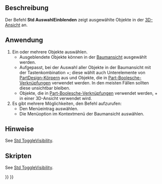 <languages/>

{{Docnav/de
|[[Std_ToggleVisibility/de|SichtbarkeitUmschalten]]
|[[Std_HideSelection/de|AuswahlAusblenden]]
|[[Std_View_Menu/de|Std Menü Ansicht]]
|IconL=Std_ToggleVisibility.svg
|IconR=Std_HideSelection.svg
|IconC=Freecad.svg
}}

{{GuiCommand/de
|Name=Std ShowSelection
|Name/de=Std AuswahlEinblenden
|MenuLocation=Ansicht → Sichtbarkeit → Auswahl einblenden
|Workbenches=Alle
|SeeAlso=[[Std_ToggleVisibility/de|Std SichtbarkeitUmschalten]], [[Std_HideSelection/de|Std AuswahlAusblenden]], [[Std_ToggleObjects/de|Std ObjekteUmschalten]], [[Std_ShowObjects/de|Std ObjekteEinblenden]], [[Std_HideObjects/de|Std ObjekteAusblenden]]
}}

<span id="Description"></span>
==Beschreibung==

Der Befehl '''Std AuswahlEinblenden''' zeigt ausgewählte Objekte in der [[3D_view|3D-Ansicht]] an.

<span id="Usage"></span>
==Anwendung==

# Ein oder mehrere Objekte auswählen.
#* Ausgeblendete Objekte können in der [[Tree_view/de|Baumansicht]] ausgewählt werden.
#* Aufgepasst, bei der Auswahl aller Objekte in der Baumansicht mit der Tastenkombination {{KEY|Ctrl}}+{{KEY|A}}; diese wählt auch Unterelemente von [[PartDesign_Body/de|PartDesign-Körpern]] aus und Objekte, die in [[Part_Boolean/de|Part-Boolesche-Verknüpfungen]] verwendet werden. In den meisten Fällen sollten diese unsichtbar bleiben.
#* Objekte, die in [[Part_Boolean/de|Part-Boolesche-Verknüpfungen]] verwendet werden, {{KEY|Ctrl}}+{{KEY|A}} in einer 3D-Ansicht verwendet wird.
# Es gibt mehrere Möglichkeiten, den Befehl aufzurufen:
#* Den Menüeintrag {{MenuCommand|Ansicht → Sichtbarkeit → [[Image:Std_ShowSelection.svg|16px]] Auswahl einblenden}} auswählen.
#* Die Menüoption {{MenuCommand|[[Image:Std_ShowSelection.svg|16px]] Auswahl einblenden}} im Kontextmenü der Baumansicht auswählen.

<span id="Notes"></span>
==Hinweise==

See [[Std_ToggleVisibility#Notes|Std ToggleVisibility]].

<span id="Scripting"></span>
==Skripten==

See [[Std_ToggleVisibility#Scripting|Std ToggleVisibility]].


{{Docnav/de
|[[Std_ToggleVisibility/de|SichtbarkeitUmschalten]]
|[[Std_HideSelection/de|AuswahlAusblenden]]
|[[Std_View_Menu/de|Std Menü Ansicht]]
|IconL=Std_ToggleVisibility.svg
|IconR=Std_HideSelection.svg
|IconC=Freecad.svg
}}

{{Std_Base_navi{{#translation:}}}}
{{Userdocnavi{{#translation:}}}}